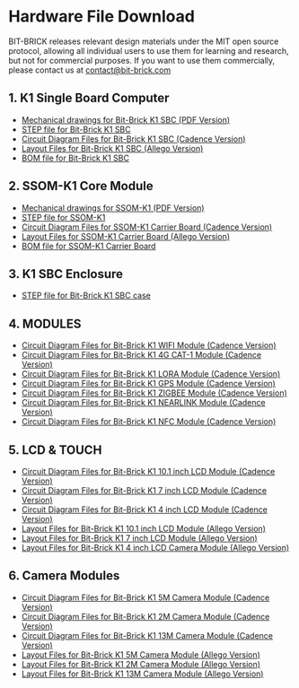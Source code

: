 # Hardware File Download
BIT-BRICK releases relevant design materials under the MIT open source protocol,
allowing all individual users to use them for learning and research, 
but not for commercial purposes. If you want to use them commercially, 
please contact us at [contact@bit-brick.com](mailto:contact@bit-brick.com)
## 1. K1 Single Board Computer
- [Mechanical drawings for Bit-Brick K1 SBC (PDF Version)](#)
- [STEP file for Bit-Brick K1 SBC](#)
- [Circuit Diagram Files for Bit-Brick K1 SBC (Cadence Version)](#)
- [Layout Files for Bit-Brick K1 SBC (Allego Version)](#)
- [BOM file for Bit-Brick K1 SBC](#)
## 2. SSOM-K1 Core Module
- [Mechanical drawings for SSOM-K1 (PDF Version)](#)
- [STEP file for SSOM-K1](#)
- [Circuit Diagram Files for SSOM-K1 Carrier Board (Cadence Version)](#)
- [Layout Files for SSOM-K1 Carrier Board (Allego Version)](#)
- [BOM file for SSOM-K1 Carrier Board](#)
## 3. K1 SBC Enclosure
- [STEP file for Bit-Brick K1 SBC case](#)
## 4. MODULES
- [Circuit Diagram Files for Bit-Brick K1 WIFI Module (Cadence Version)](#)
- [Circuit Diagram Files for Bit-Brick K1 4G CAT-1 Module (Cadence Version)](#)
- [Circuit Diagram Files for Bit-Brick K1 LORA Module (Cadence Version)](#)
- [Circuit Diagram Files for Bit-Brick K1 GPS Module (Cadence Version)](#)
- [Circuit Diagram Files for Bit-Brick K1 ZIGBEE Module (Cadence Version)](#)
- [Circuit Diagram Files for Bit-Brick K1 NEARLINK Module (Cadence Version)](#)
- [Circuit Diagram Files for Bit-Brick K1 NFC Module (Cadence Version)](#)
## 5. LCD & TOUCH
- [Circuit Diagram Files for Bit-Brick K1 10.1 inch LCD Module (Cadence Version)](#)
- [Circuit Diagram Files for Bit-Brick K1 7 inch LCD Module (Cadence Version)](#)
- [Circuit Diagram Files for Bit-Brick K1 4 inch LCD Module (Cadence Version)](#)
- [Layout Files for Bit-Brick K1 10.1 inch LCD Module (Allego Version)](#)
- [Layout Files for Bit-Brick K1 7 inch LCD Module (Allego Version)](#)
- [Layout Files for Bit-Brick K1 4 inch LCD Camera Module (Allego Version)](#)
## 6. Camera Modules
- [Circuit Diagram Files for Bit-Brick K1 5M Camera Module (Cadence Version)](#)
- [Circuit Diagram Files for Bit-Brick K1 2M Camera Module (Cadence Version)](#)
- [Circuit Diagram Files for Bit-Brick K1 13M Camera Module (Cadence Version)](#)
- [Layout Files for Bit-Brick K1 5M Camera Module (Allego Version)](#)
- [Layout Files for Bit-Brick K1 2M Camera Module (Allego Version)](#)
- [Layout Files for Bit-Brick K1 13M Camera Module (Allego Version)](#)